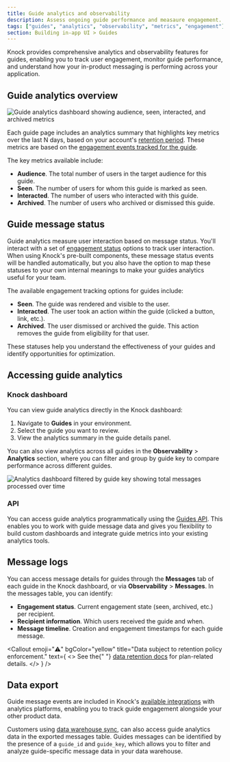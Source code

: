 ```yaml
---
title: Guide analytics and observability
description: Assess ongoing guide performance and measaure engagement.
tags: ["guides", "analytics", "observability", "metrics", "engagement"]
section: Building in-app UI > Guides
---
```


Knock provides comprehensive analytics and observability features for guides, enabling you to track user engagement, monitor guide performance, and understand how your in-product messaging is performing across your application.

## Guide analytics overview

<Image
  src="/images/in-app-ui/GuideAnalytics.png"
  alt="Guide analytics dashboard showing audience, seen, interacted, and archived metrics"
  width={1200}
  height={600}
  className="rounded-md mx-auto border border-gray-200"
/>

Each guide page includes an analytics summary that highlights key metrics over the last N days, based on your account's [retention period](/manage-your-account/data-retention). These metrics are based on the [engagement events tracked for the guide](/in-app-ui/guides/handling-engagement).

The key metrics available include:

- **Audience**. The total number of users in the target audience for this guide.
- **Seen**. The number of users for whom this guide is marked as seen.
- **Interacted**. The number of users who interacted with this guide.
- **Archived**. The number of users who archived or dismissed this guide.

## Guide message status

Guide analytics measure user interaction based on message status. You'll interact with a set of [engagement status](/send-notifications/message-statuses#engagement-status) options to track user interaction. When using Knock's pre-built components, these message status events will be handled automatically, but you also have the option to map these statuses to your own internal meanings to make your guides analytics useful for your team.

The available engagement tracking options for guides include:

- **Seen**. The guide was rendered and visible to the user.
- **Interacted**. The user took an action within the guide (clicked a button, link, etc.).
- **Archived**. The user dismissed or archived the guide. This action removes the guide from eligibility for that user.

These statuses help you understand the effectiveness of your guides and identify opportunities for optimization.

## Accessing guide analytics

### Knock dashboard

You can view guide analytics directly in the Knock dashboard:

1. Navigate to **Guides** in your environment.
2. Select the guide you want to review.
3. View the analytics summary in the guide details panel.

You can also view analytics across all guides in the **Observability** > **Analytics** section, where you can filter and group by guide key to compare performance across different guides.

<Image
  src="/images/in-app-ui/AnalyticsByGuideKey.png"
  alt="Analytics dashboard filtered by guide key showing total messages processed over time"
  width={1200}
  height={600}
  className="rounded-md mx-auto border border-gray-200"
/>

### API

You can access guide analytics programmatically using the [Guides API](/api-reference/users/guides). This enables you to work with guide message data and gives you flexibility to build custom dashboards and integrate guide metrics into your existing analytics tools.

## Message logs

You can access message details for guides through the **Messages** tab of each guide in the Knock dashboard, or via **Observability** > **Messages**. In the messages table, you can identify:

- **Engagement status**. Current engagement state (seen, archived, etc.) per recipient.
- **Recipient information**. Which users received the guide and when.
- **Message timeline**. Creation and engagement timestamps for each guide message.

<Callout
  emoji="⚠️"
  bgColor="yellow"
  title="Data subject to retention policy enforcement."
  text={
    <>
      See the{" "}
      <a href="/manage-your-account/data-retention">data retention docs</a> for
      plan-related details.
    </>
  }
/>

## Data export

Guide message events are included in Knock's [available integrations](/integrations/extensions/overview) with analytics platforms, enabling you to track guide engagement alongside your other product data.

Customers using [data warehouse sync](/integrations/extensions/data-sync), can also access guide analytics data in the exported messages table. Guides messages can be identified by the presence of a `guide_id` and `guide_key`, which allows you to filter and analyze guide-specific message data in your data warehouse.
